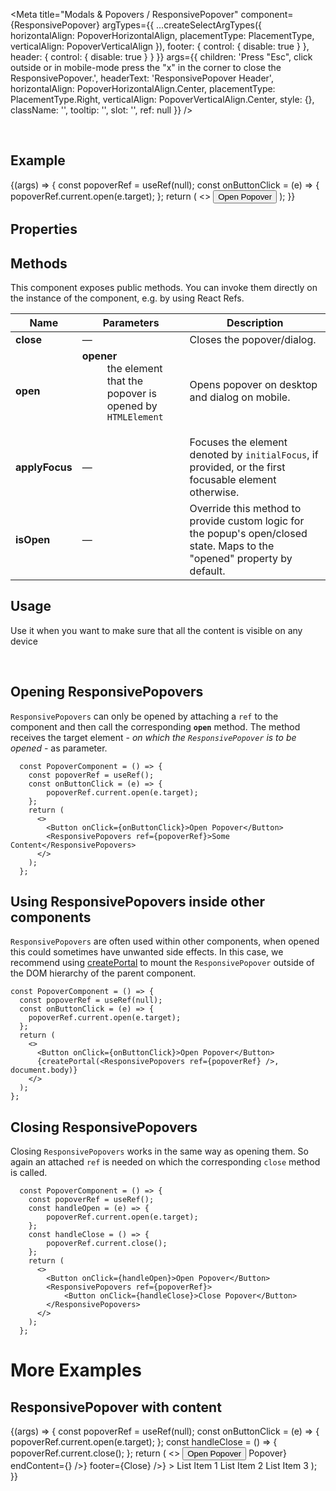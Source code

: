 
<Meta
  title="Modals & Popovers / ResponsivePopover"
  component={ResponsivePopover}
  argTypes={{
    ...createSelectArgTypes({
      horizontalAlign: PopoverHorizontalAlign,
      placementType: PlacementType,
      verticalAlign: PopoverVerticalAlign
    }),
    footer: { control: { disable: true } },
    header: { control: { disable: true } }
  }}
  args={{
    children:
      'Press "Esc", click outside or in mobile-mode press the "x" in the corner to close the ResponsivePopover.',
    headerText: 'ResponsivePopover Header',
    horizontalAlign: PopoverHorizontalAlign.Center,
    placementType: PlacementType.Right,
    verticalAlign: PopoverVerticalAlign.Center,
    style: {},
    className: '',
    tooltip: '',
    slot: '',
    ref: null
  }}
/>

<DocsHeader />

<br />

## Example

<Canvas>
  <Story name="Default">
    {(args) => {
      const popoverRef = useRef(null);
      const onButtonClick = (e) => {
        popoverRef.current.open(e.target);
      };
      return (
        <>
          <Button onClick={onButtonClick}>Open Popover</Button>
          <ResponsivePopover {...args} ref={popoverRef} />
        </>
      );
    }}
  </Story>
</Canvas>

## Properties

<ArgsTable story="." />

## Methods

This component exposes public methods. You can invoke them directly on the instance of the component, e.g. by using React Refs.

| Name           | Parameters                                                                                                                                                    | Description                                                                                                               |
| -------------- | ------------------------------------------------------------------------------------------------------------------------------------------------------------- | ------------------------------------------------------------------------------------------------------------------------- |
| **close**      | &mdash;                                                                                                                                                       | Closes the popover/dialog.                                                                                                |
| **open**       | <dl><dt className="methodText">**opener**</dt><dd className="methodText">the element that the popover is opened by</dd><dd><code>HTMLElement</code></dd></dl> | Opens popover on desktop and dialog on mobile.                                                                            |
| **applyFocus** | &mdash;                                                                                                                                                       | Focuses the element denoted by <code>initialFocus</code>, if provided, or the first focusable element otherwise.          |
| **isOpen**     | &mdash;                                                                                                                                                       | Override this method to provide custom logic for the popup's open/closed state. Maps to the "opened" property by default. |

## Usage

Use it when you want to make sure that all the content is visible on any device

<br />

## Opening ResponsivePopovers

`ResponsivePopovers` can only be opened by attaching a `ref` to the component and then call the corresponding **`open`** method. The method receives the target element - _on which the `ResponsivePopover` is to be opened_ - as parameter.

```JSX
  const PopoverComponent = () => {
    const popoverRef = useRef();
    const onButtonClick = (e) => {
        popoverRef.current.open(e.target);
    };
    return (
      <>
        <Button onClick={onButtonClick}>Open Popover</Button>
        <ResponsivePopovers ref={popoverRef}>Some Content</ResponsivePopovers>
      </>
    );
  };
```

## Using ResponsivePopovers inside other components

`ResponsivePopovers` are often used within other components, when opened this could sometimes have unwanted side effects.
In this case, we recommend using [createPortal](https://reactjs.org/docs/portals.html) to mount the `ResponsivePopover` outside of the DOM hierarchy of the parent component.

```JSX
const PopoverComponent = () => {
  const popoverRef = useRef(null);
  const onButtonClick = (e) => {
    popoverRef.current.open(e.target);
  };
  return (
    <>
      <Button onClick={onButtonClick}>Open Popover</Button>
      {createPortal(<ResponsivePopovers ref={popoverRef} />, document.body)}
    </>
  );
};
```

## Closing ResponsivePopovers

Closing `ResponsivePopovers` works in the same way as opening them. So again an attached `ref` is needed on which the corresponding `close` method is called.

```JSX
  const PopoverComponent = () => {
    const popoverRef = useRef();
    const handleOpen = (e) => {
        popoverRef.current.open(e.target);
    };
    const handleClose = () => {
        popoverRef.current.close();
    };
    return (
      <>
        <Button onClick={handleOpen}>Open Popover</Button>
        <ResponsivePopovers ref={popoverRef}>
            <Button onClick={handleClose}>Close Popover</Button>
        </ResponsivePopovers>
      </>
    );
  };
```

# More Examples

## ResponsivePopover with content

<Canvas>
  <Story name="with content">
    {(args) => {
      const popoverRef = useRef(null);
      const onButtonClick = (e) => {
        popoverRef.current.open(e.target);
      };
      const handleClose = () => {
        popoverRef.current.close();
      };
      return (
        <>
          <Button onClick={onButtonClick}>Open Popover</Button>
          <ResponsivePopover
            {...args}
            ref={popoverRef}
            header={<Bar middleContent={<Title>Popover</Title>} endContent={<Icon name="settings" />} />}
            footer={<Bar endContent={<Button onClick={handleClose}>Close</Button>} />}
          >
            <List style={{ width: '200px' }}>
              <StandardListItem info="3">List Item 1</StandardListItem>
              <StandardListItem info="2">List Item 2</StandardListItem>
              <StandardListItem info="1">List Item 3</StandardListItem>
            </List>
          </ResponsivePopover>
        </>
      );
    }}
  </Story>
</Canvas>
